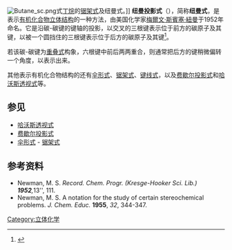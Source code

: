 {{Main|构象异构}}
[[File:Butane_sc.png|thumb]]式[[丁烷|丁烷]]的[[锯架式|锯架式]]及纽曼式。]]
'''纽曼投影式'''（{{lang-en|Newman projection}}），简称'''纽曼式'''，是表示[[有机化合物|有机化合物]][[立体化学|立体结构]]的一种方法，由美国化学家[[梅爾文·斯賓塞·紐曼|梅爾文·斯賓塞·紐曼]]于1952年命名。它是沿碳-碳键的键轴的投影，以交叉的三根键表示位于前方的碳原子及其键，以被一个圆挡住的三根键表示位于后方的碳原子及其键<ref>{{cite book|editor=李景宁|title=有机化学（第5版）上册|publisher=高等教育出版社|location=北京|isbn=978-7-04-032464-8|pages=p30|url=http://www.hep.edu.cn/book/details?uuid=5280f5a1-1414-1000-9133-3fafc67de19c|chapter=§2.3.4|access-date=2016-11-26|archive-date=2019-06-02|archive-url=https://web.archive.org/web/20190602195258/http://www.hep.edu.cn/book/details?uuid=5280f5a1-1414-1000-9133-3fafc67de19c|dead-url=no}}</ref>。

若该碳-碳键为[[重叠式|重叠式]]构象，六根键中前后两两重合，则通常把后方的键稍微偏转一个角度，以表示出来。

其他表示有机化合物结构的还有[[伞形式|伞形式]]、[[锯架式|锯架式]]、[[键线式|键线式]]，以及[[费歇尔投影式|费歇尔投影式]]和[[哈沃斯透视式|哈沃斯透视式]]等。

== 参见 ==
* [[哈沃斯透视式|哈沃斯透视式]]
* [[费歇尔投影式|费歇尔投影式]]
* [[伞形式|伞形式]] - [[锯架式|锯架式]]

==参考资料==
<div class="references-small">
* Newman, M. S. ''Record. Chem. Progr. (Kresge-Hooker Sci. Lib.) '''1952''', ''13'', 111.
* Newman, M. S. A notation for the study of certain stereochemical problems. ''J. Chem. Educ.'' '''1955''', ''32'', 344-347.
</div>
{{reflist}}
{{分子視覺化}}
[[Category:立体化学|Category:立体化学]]